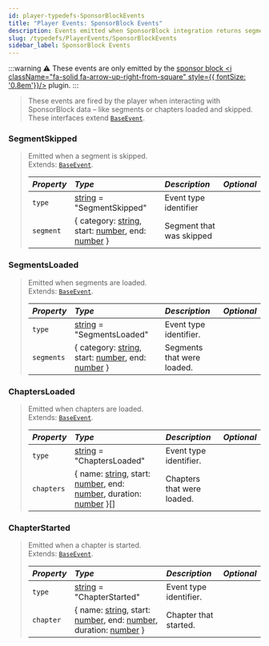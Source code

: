 ```yaml
---
id: player-typedefs-SponsorBlockEvents
title: "Player Events: SponsorBlock Events"
description: Events emitted when SponsorBlock integration returns segment or chapter data.
slug: /typedefs/PlayerEvents/SponsorBlockEvents
sidebar_label: SponsorBlock Events
---
```


:::warning
⚠️ These events are only emitted by the [sponsor block <i className="fa-solid fa-arrow-up-right-from-square" style={{ fontSize: '0.8em'}}/>](https://github.com/topi314/Sponsorblock-Plugin) plugin.
:::

> These events are fired by the player when interacting with SponsorBlock data – like segments or chapters loaded and skipped.  
> These interfaces extend [`BaseEvent`](./BaseEvent.mdx).

### SegmentSkipped

> Emitted when a segment is skipped.  
> Extends: [`BaseEvent`](./BaseEvent.mdx).
> 
> | <i className="fa-solid fa-hashtag"/> Property | <i className="fa-solid fa-font"/> Type             | <i className="fa-solid fa-list"/> Description | <i className="fa-solid fa-flask"/> Optional |
> |:----------------------------------------------|:---------------------------------------------------|:----------------------------------------------|:-------------------------------------------:|
> | `type`                                        | [string](https://developer.mozilla.org/en-US/docs/Web/JavaScript/Reference/Global_Objects/String) = "SegmentSkipped"                                 | Event type identifier                         | <i className="fa-solid fa-xmark"/>          |
> | `segment`                                     | \{ category: [string](https://developer.mozilla.org/en-US/docs/Web/JavaScript/Reference/Global_Objects/String), start: [number](https://developer.mozilla.org/en-US/docs/Web/JavaScript/Reference/Global_Objects/Number), end: [number](https://developer.mozilla.org/en-US/docs/Web/JavaScript/Reference/Global_Objects/Number) \} | Segment that was skipped                      | <i className="fa-solid fa-xmark"/>          |

### SegmentsLoaded

> Emitted when segments are loaded.  
> Extends: [`BaseEvent`](./BaseEvent.mdx).
> 
> | <i className="fa-solid fa-hashtag"/> Property | <i className="fa-solid fa-font"/> Type                                                                                                                                                                                                                                                                                            | <i className="fa-solid fa-list"/> Description | <i className="fa-solid fa-flask"/> Optional |
> |:----------------------------------------------|:----------------------------------------------------------------------------------------------------------------------------------------------------------------------------------------------------------------------------------------------------------------------------------------------------------------------------------|:----------------------------------------------|:-------------------------------------------:|
> | `type`                                        | [string](https://developer.mozilla.org/en-US/docs/Web/JavaScript/Reference/Global_Objects/String) = "SegmentsLoaded"                                                                                                                                                                                                              | Event type identifier.                        |     <i className="fa-solid fa-xmark"/>      |
> | `segments`                                    | \{ category: [string](https://developer.mozilla.org/en-US/docs/Web/JavaScript/Reference/Global_Objects/String), start: [number](https://developer.mozilla.org/en-US/docs/Web/JavaScript/Reference/Global_Objects/Number), end: [number](https://developer.mozilla.org/en-US/docs/Web/JavaScript/Reference/Global_Objects/Number) \} | Segments that were loaded.                    |     <i className="fa-solid fa-xmark"/>      |


### ChaptersLoaded

> Emitted when chapters are loaded.  
> Extends: [`BaseEvent`](./BaseEvent.mdx).
> 
> | <i className="fa-solid fa-hashtag"/> Property | <i className="fa-solid fa-font"/> Type                             | <i className="fa-solid fa-list"/> Description | <i className="fa-solid fa-flask"/> Optional |
> |:----------------------------------------------|:-------------------------------------------------------------------|:----------------------------------------------|:-------------------------------------------:|
> | `type`                                        | [string](https://developer.mozilla.org/en-US/docs/Web/JavaScript/Reference/Global_Objects/String) = "ChaptersLoaded"                                                 | Event type identifier.                        | <i className="fa-solid fa-xmark"/>          |
> | `chapters`                                    | \{ name: [string](https://developer.mozilla.org/en-US/docs/Web/JavaScript/Reference/Global_Objects/String), start: [number](https://developer.mozilla.org/en-US/docs/Web/JavaScript/Reference/Global_Objects/Number), end: [number](https://developer.mozilla.org/en-US/docs/Web/JavaScript/Reference/Global_Objects/Number), duration: [number](https://developer.mozilla.org/en-US/docs/Web/JavaScript/Reference/Global_Objects/Number) \}[] | Chapters that were loaded.                    | <i className="fa-solid fa-xmark"/>          |


### ChapterStarted

> Emitted when a chapter is started.  
> Extends: [`BaseEvent`](./BaseEvent.mdx).
> 
> | <i className="fa-solid fa-hashtag"/> Property | <i className="fa-solid fa-font"/> Type                             | <i className="fa-solid fa-list"/> Description | <i className="fa-solid fa-flask"/> Optional |
> |:----------------------------------------------|:-------------------------------------------------------------------|:----------------------------------------------|:-------------------------------------------:|
> | `type`                                        | [string](https://developer.mozilla.org/en-US/docs/Web/JavaScript/Reference/Global_Objects/String) = "ChapterStarted"                                                 | Event type identifier.                        | <i className="fa-solid fa-xmark"/>          |
> | `chapter`                                     | \{ name: [string](https://developer.mozilla.org/en-US/docs/Web/JavaScript/Reference/Global_Objects/String), start: [number](https://developer.mozilla.org/en-US/docs/Web/JavaScript/Reference/Global_Objects/Number), end: [number](https://developer.mozilla.org/en-US/docs/Web/JavaScript/Reference/Global_Objects/Number), duration: [number](https://developer.mozilla.org/en-US/docs/Web/JavaScript/Reference/Global_Objects/Number) \}   | Chapter that started.                         | <i className="fa-solid fa-xmark"/>          |